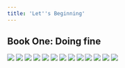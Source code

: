 ```yaml
---
title: 'Let''s Beginning'
---
```


## Book One: Doing fine

![](/images/ribald-youth/part-1/pg0.jpg)
![](/images/ribald-youth/part-1/pg1.jpg)
![](/images/ribald-youth/part-1/pg2.jpg)
![](/images/ribald-youth/part-1/pg3.jpg)
![](/images/ribald-youth/part-1/pg4.jpg)
![](/images/ribald-youth/part-1/pg5.jpg)
![](/images/ribald-youth/part-1/pg6.jpg)
![](/images/ribald-youth/part-1/pg7.jpg)
![](/images/ribald-youth/part-1/pg8.jpg)
![](/images/ribald-youth/part-1/pg9.jpg)
![](/images/ribald-youth/part-1/pg10.jpg)
![](/images/ribald-youth/part-1/pg11.jpg)
![](/images/ribald-youth/part-1/pg12.jpg)